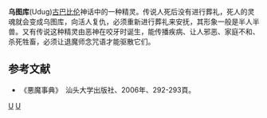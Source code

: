 {{Mesopotamian myth}}
'''乌图库'''(Udug)[[古巴比伦|古巴比伦]]神话中的一种精灵。传说人死后没有进行葬礼，死人的灵魂就会变成乌图库，向活人复仇，必须重新进行葬礼来安抚，其形象一般是半人半兽。又有传说这种精灵由恶神在咬牙时诞生，能传播疾病、让人邪恶、家庭不和、杀死牲畜，必须让退魔师念咒语才能驱散它们。

== 参考文献 ==
* 《悪魔事典》　汕头大学出版社、2006年、292-293頁。

[[Category:美索不达米亚神话|U]]
[[Category:惡魔|U]]